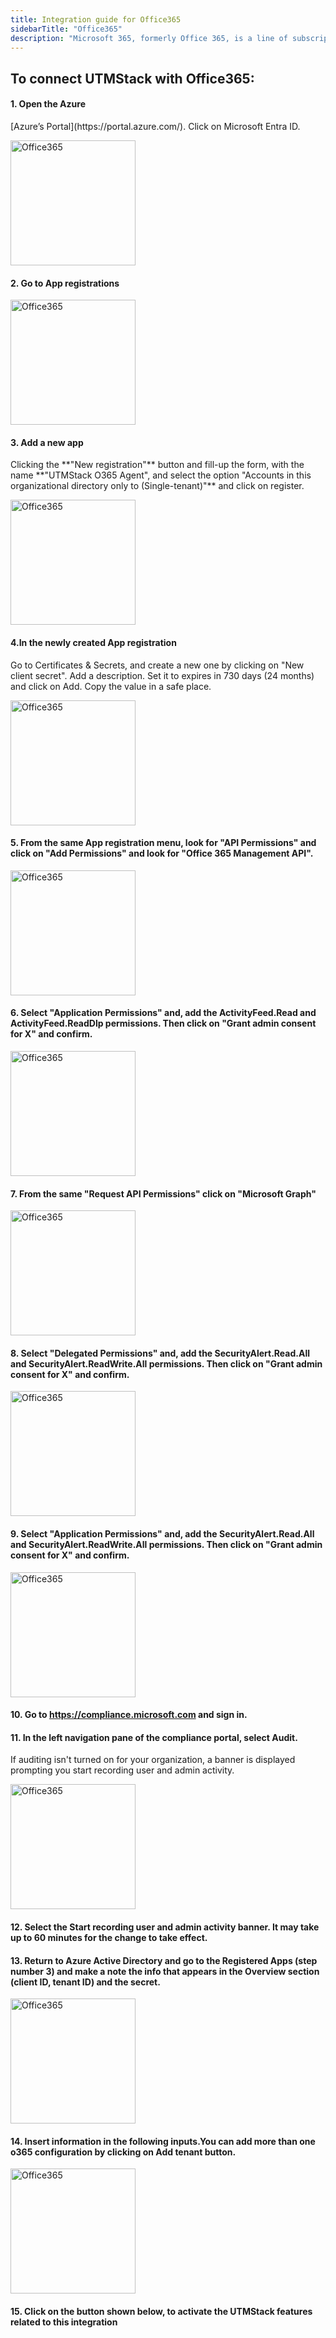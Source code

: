 ```yaml
---
title: Integration guide for Office365
sidebarTitle: "Office365"
description: "Microsoft 365, formerly Office 365, is a line of subscription services offered by Microsoft which adds to and includes the Microsoft Office product line"
---
```


## To connect UTMStack with Office365:

#### 1. Open the Azure

<Tip>
    [Azure’s Portal](https://portal.azure.com/). Click on Microsoft Entra ID.
</Tip>

<img
  height="200"
  className="block rounded-xl"
  src="/images/integrations/office365/o365-portal.png"
  alt="Office365"
/>

#### 2. Go to App registrations

<img
  height="200"
  className="block rounded-xl"
  src="/images/integrations/office365/o365-app-registration.png"
  alt="Office365"
/>

#### 3. Add a new app
<Tip>
Clicking the **"New registration"** button and fill-up the form, with the name **"UTMStack O365 Agent", and select the option "Accounts in this organizational directory only to (Single-tenant)"** and click on register.
</Tip>

<img
  height="200"
  className="block rounded-xl"
  src="/images/integrations/office365/o365-register-app.png"
  alt="Office365"
/>

#### 4.In the newly created App registration
<Tip>
    Go to Certificates & Secrets, and create a new one by clicking on "New client secret". Add a description. Set it to expires in 730 days (24 months) and click on Add. Copy the value in a safe place.
</Tip>

<img
  height="200"
  className="block rounded-xl"
  src="/images/integrations/office365/o365-certificate-secret.png"
  alt="Office365"
/>

#### 5. From the same App registration menu, look for "API Permissions" and click on "Add Permissions" and look for "Office 365 Management API".

<img
  height="200"
  className="block rounded-xl"
  src="/images/integrations/office365/o365-api-permission.png"
  alt="Office365"
/>

#### 6. Select "Application Permissions" and, add the ActivityFeed.Read and ActivityFeed.ReadDlp permissions. Then click on "Grant admin consent for X" and confirm.

<img
  height="200"
  className="block rounded-xl"
  src="/images/integrations/office365/o365-api-permission-request.png"
  alt="Office365"
/>

#### 7. From the same "Request API Permissions" click on "Microsoft Graph"

<img
  height="200"
  className="block rounded-xl"
  src="/images/integrations/office365/o365-activity-feed.png"
  alt="Office365"
/>

#### 8. Select "Delegated Permissions" and, add the SecurityAlert.Read.All and SecurityAlert.ReadWrite.All permissions. Then click on "Grant admin consent for X" and confirm.

<img
  height="200"
  className="block rounded-xl"
  src="/images/integrations/office365/o365-delegated-permission.png"
  alt="Office365"
/>

#### 9. Select "Application Permissions" and, add the SecurityAlert.Read.All and SecurityAlert.ReadWrite.All permissions. Then click on "Grant admin consent for X" and confirm.

<img
  height="200"
  className="block rounded-xl"
  src="/images/integrations/office365/o365-app-permission.png"
  alt="Office365"
/>

#### 10. Go to https://compliance.microsoft.com and sign in.

#### 11. In the left navigation pane of the compliance portal, select Audit. 

<Note>
    If auditing isn't turned on for your organization, a banner is displayed prompting you start recording user and admin activity.    
</Note>

<img
  height="200"
  className="block rounded-xl"
  src="/images/integrations/office365/o365-auditing-banner.png"
  alt="Office365"
/>

#### 12. Select the Start recording user and admin activity banner. It may take up to 60 minutes for the change to take effect.

#### 13. Return to Azure Active Directory and go to the Registered Apps (step number 3) and make a note the info that appears in the Overview section (client ID, tenant ID) and the secret.

<img
  height="200"
  className="block rounded-xl"
  src="/images/integrations/office365/o365-overview-client.png"
  alt="Office365"
/>

#### 14. Insert information in the following inputs.You can add more than one o365 configuration by clicking on Add tenant button.

<img
  height="200"
  className="block rounded-xl"
  src="/images/integrations/office365/step14.png"
  alt="Office365"
/>

#### 15. Click on the button shown below, to activate the UTMStack features related to this integration



